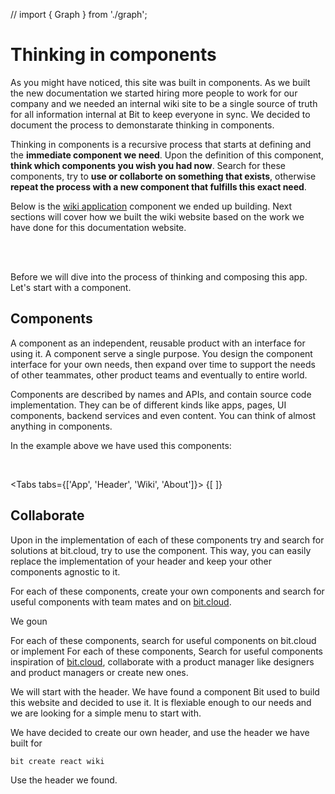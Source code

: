 // import { Graph } from './graph';

# Thinking in components
As you might have noticed, this site was built in components. As we built the new documentation we started hiring more people to work for our company and we needed
an internal wiki site to be a single source of truth for all information internal at Bit to keep everyone in sync. We decided to document the process to demonstarate
thinking in components. 

Thinking in components is a recursive process that starts at defining and the **immediate component we need**. Upon the definition of this component, **think which components you wish you had now**. 
Search for these components, try to **use or collaborte on something that exists**, otherwise **repeat the process with a new component that fulfills this exact need**.

Below is the [wiki application](/) component we ended up building. Next sections will cover how we built the wiki website based on the work we have done for this documentation
website.
<!-- Thinking in components is a different mindset. It is about understanding and capitalizing on smaller, reusable portions of value in the mutual work we do that compose together to
a greater whole. 
This could apply on almost anything we create from software development, to content creation, design, product management or even organization structure and anything you might imagine.

To demonstarate thinking in components we would use the following simple product that show a list of top inventions: -->

<br />

<ExcludeHighlighter>
  <BubbleHighlighter componentId={ComponentID.fromString('teambit.wiki/apps/wiki')} showId>
    <MemoryRouter>
      <WikiApp />
    </MemoryRouter>
  </BubbleHighlighter>
</ExcludeHighlighter>

<br />

<!-- <Graph /> -->

Before we will dive into the process of thinking and composing this app. Let's start with a component.

## Components

A component as an independent, reusable product with an interface for using it. A component serve a single purpose. You design the component interface for your own needs, 
then expand over time to support the needs of other teammates, other product teams and eventually to entire world.

Components are described by names and APIs, and contain source code implementation. They can be of different kinds like apps, pages, UI components, backend services and even content. 
You can think of almost anything in components.

In the example above we have used this components:

<ComponentCardGroup components={wikiComponents} />
<br />


<!-- ```ts
export type ComponentDef = {
  scope: '', // scope defines the ownership over a component. (scope of ownership)
  type: '', // type of the component. (app, ui, backend, module, page, block, hook etc.). (semantic type of the component.)
  env: '', // development environment for the component. (react, node, angular, vue, aspect) or your custom one. (technological constraints)
  functionality: '' // segment the component by its functionallity, in relation the its containing scope (buttons/button, pages/).
}

function createComponent(def: ComponentDef) { // Step one
  const id: ComponentID = ComponentID.fromDef(def);
  const componentsToUse: ComponentDef[] = defineComponentsToUse(); // Step 2
  const componentsToCreate: ComponentDef[] = defineComponentsToCreate(); // Step 3
  
  const componentsCreated = componentsToCreate.map((def) => {
    return createComponent(def); // Step 4
  });

  // Step 5
  const dependencies: Component[] = componentsCreated.concat(componentsToUse); 
  const sourceCode: SourceCode = implementComponent(dependencies); 

  // Step 6
  return new Component(id, sourceCode, def.env);
}
``` -->

<Tabs tabs={['App', 'Header', 'Wiki', 'About']}>
  {[
    <AppContent />
  ]}
</Tabs>

## Collaborate


<!-- ## Step 5: Merge -->



Upon in the implementation of each of these components try and search for solutions at bit.cloud, try to use the component. 
This way, you can easily replace the implementation of your header and keep your other components agnostic to it.

For each of these components, create your own components and search for useful components with team mates and on [bit.cloud](https://bit.cloud).

We goun

For each of these components, search for useful components on bit.cloud or implement 
For each of these components, Search for useful components  inspiration of [bit.cloud](https://bit.cloud/components), collaborate with a product manager
like designers and product managers  or create new ones. 

We will start with the header.
We have found a component Bit used to build this website and decided to use it. It is flexiable enough to our needs and we are looking for a simple menu to start with.

We have decided to create our own header, and use the header we have built for 

```bash
bit create react wiki
```

Use the header we found.

<!-- Thinking of this simple product in one-piece, keeps us longer away from initial value creation, and ends up creating a single point of value. We ended up creating something
very specific that ever serves a single purpose, ignoring the smaller details. The bigger the one-piece is, the bigger the problem gets.

Repeating this pattern of thinking, ends up with even a worse equation; work is repeated infinitely, and the more people doing work, the more work is repeated. 
Repeating work is ever increasing the amount of duplicated code, design sketches and product specs with slight differences that makes them a lesser whole together;
An ever growing burdon that decreases the pace of value creation and the quality of work produced.  

Even worse, repeating work is repeating decisions, ending up with people constantly diverging to different paths on similiar problems. Diverged decisions pile up to a growing burdon,
that constantly divides us further a part. Politics arise, collaboration is discouraged and unhealty competition emerge, that makes us a lesser whole; and the bigger the system
becomes, the more we are a part.

This sums down to a dangerous equation; the more we invest in value creation, the bigger the damage becomes, to the point it might be better if people just won't do any work. 
Value creation is exponentially slowing down over time, ending up in silos of stagnation. 

For a startup, that means bounding yourself to few paths, creating very specific value, limiting the business ability to adapt to changes. Ending up in increased down-side
and decreased up-side. 

For an enteprise, that means every dollar spent in value creation is decreasing the value of total dollars invested. The more invested, the less value the enterprise can
create. 

This equation applies on the entire range, all the way from smallest system to the biggest one. -->

<!-- Planning and building this product as a whole, without breaking it down to smaller pieces of value is prone to cause the organization to repeat the same again, and again,
which results in an exponentially  

Building this simple product, usually starts with a spec built by a product manager, design sketch in a tool like Sketch or Figma from the designer, and engineers
that do the development work. These stake holders build their own "worlds" that include variaty of components, products, symbols, which cases them to misunderstanding the reality
and constraints of each other. Over time the misunderstanding grows and product managers are frustrated with engineers and designers not delivering fast enough. Sides get more defensive.
There are more decsions made than what we can possibly communicate. and delivery gets expodentially slower over time (more code to maintain, more inconsistency). As a result, digital
assets developed has very and limited value, which makes it very hard to react to changes quickly. Reacting to change is slow. Downside is not protected. Upside is limited. Work thrown
to garbage. 

Problems all of these stake holders are working in different methods and work on different "realities".


- Bad communication.
- Misunderstanding.
- Doesn't scale.
- Prone to inconsistency.
- Investment of time lost.
- Repeating the same.
- Bad user experience.
- Inconsistency.
- Motivates to work alone. -->
<!-- 

A component has a purpose, defined by its name. For example: 

Like any product, components are consumer-centric, and aims at increasing adoption from a target audience. Components are built from the ground up, 
driven by pragmatic needs we have. Defining a need as a component, which rises further needs. 

It is important to use components as early as possible and keep the development iterative, adding frequent and smaller portions of value. 
Needs push us to think what is the role of the problem in our lives, but not just but also the life of others around us. The more
components are built, the easier it is to scale the process to further people.

Thinking in components is a recursive process that starts at defining and the **immediate component we need**. Upon the definition of this component, **think which components you wish you had now**. 
Search for these components, try to **use or collaborte on something that exists**, otherwise **create a new component that fulfills this exact need** and share it with everyone. -->

<!-- 
Thinking on bit.dev, the first component to start thinking from is bit-dev. Then, I should think what I need in order to build bit.dev. 

1. Think which components you wish you had.
2. Search for these components. Collaborate with others in the process.
3. Use the components you found.
4. Communicate on how to use the components you found to your needs.
5. Create the ones you couldn't find.
6. Be the first user of the components you needed.

Doing this for every component
emphesize the need, and allow the development of great products. This way, every component is immedaidaly 
Which kind of responsibilities I want them to own? -->

<!-- Here is an example to the same sample product above, thought and built in components:

<ArchitectureBreakdown />
<br />

Thinking of this simple product in components, ever shortens path to value creation, and ending by creating five new assets of value for our system, 
taking leverage of two existing ones. We ended up creating five new responsibilities in the system we all understand. 
The smaller details become an asset instead of a burdon.

Repeating this pattern of thinking, ends up with a positive equation; the more value is created, the easier it gets to create value. 

Component naming should be done in collaboration with all stake holders, designer, product manager and designer. 

We ended up with creating
something specific, yet flexible. We created a business responsbility for something that we all agree on. We made a decision. We collaborated. Respecting the smaller details.
We created an area of indepedent ownership we can measure and improve. Everyone know about them. They are used already. Asset of value.

Repeating this way of thinking, 

Thinking of this in components, is like walking in a path, where you think of see problems in reality, and you are looking at them from the bottom up.

Thinking of this product in components, ends up with a shorter path to value, collaboration, and in the end.  

It is about understanding and capitalizing on smaller, reusable portions of value in the mutual work we do that compose together to a greater whole. 

Thinking of this product in component  -->

<!-- 
Transparency.
Small portions of value.
In creating 5 portions of value, pieces we can hold on to in our system.
Iterate.
Ownership.
Reduce risk.
Understanding
Communication
Value compound
Ever compunding value.
Collaboration.
Openess
Create more assets of value
Adaptive
Flexiable for changes
Everyone understand each other
Asyncrouneous 
Value delivery -->

<!-- Rules of good component thinking:

- Bottom up. 
- Balance short term and long term.

We used this kind of thinking to build Bit and Bit Cloud with about 7 developers. Some people expect so much to be built by dozens of people if not more. 
Today Bit is used by dozens of enterprises and tousneds of organization world wide and help a lot of people build software faster!

For a startup, that means building stronger assets to help protect your downside, and increases the pace of value creation over time, which translates to upside.

For an enterprise, being able to sustaine better team collaboration, and eventually better cross team collaboration. that means, and the same is true for the entire range.


Thinking bottom up it thinking from the present to the future.
uncertainty


## Step 1: Define the first components

<ArchitectureBreakdown />
<br />

## Step 2: Think which components you wish you had

<ArchitectureBreakdown />
<br />

### Use the existing component

### Create the missing components

## Step 3: Share the components

## Step 4: Keep itereating on them -->


<!-- 
## Think bottom up

## Think composable

## Transparency
Key for successful collaboration between different stakeholders is transparency, components are a language that drive a single source of truth that everyone can understand.
This creates transparency between engineering, product and business people. Once there is transparency, there is collaboration. Product managers can plan for component
use in product specs, and designers can name components the same on Figma.

## Pragmatism
Do the next thing required for you to be successful. 

## Build only what you can use
Build only the APIs and comonents you need to accomplish your next goal. If you are finding yourself building an API or a component for the sake of future you, remember that
by the time future you will get there, requirements will most likely to change, and the code will likely to be dead. Implmeneting only the APIs you need shortens times
for delivery, keeps all code alive, and having a component allows to improve and iterate on the component as the requirements grow and change.

## Eat your own dog food
You should ideally use your own components, in case where a component can't be used by you, put yourself in your consumer shoes, and integrate your component to his.

## Rationality

## Components
Components are the core concept and the building block of component-driven software. Components can be anything from a general purpose modules, UI components, frontend applications, 
backend services and even content! You can think of anything in components, even outside the world of software.
Components sometime mean different things to different stakeholders of a modern product team.

As a product manager, using components means building reusable pieces of value which cut down future development time, improve user experience and leads to shipping more value faster.
For a product designer, using components means less time spent arduously repeating the same pattern over and over again in Sketch or Figma files.
For a developer, using components means building reusable, independent pieces of code.

Thinking in components has a lot of benefits.

- **Speed.** There might be a steep curve in the short term, but over the long run, well established components will likely to help speed up development
of future releases. 

- **User experience.** User experience tends to become inconsistent over time and you start facing problems like a settings page with variaty of different drop downs
or buttons that look differently across different product sections. Inconsistent designs and behaviours consfuse users and is the opposite from crafting a 
delightful product experience.

- **Adaptability.** Every component built, is a component you iterate on and improve over time. Using components helps to adapt to product changes and business requirements quickly. 
Every change drives more value. 

Successful component thinking is done in collaboration with others in a top down process. Implementation is bottom up.

## Start with an end
When starting the planning of new components, it is most important to understand **where and how the component would be used**.
The more concerte usages you have for a component, the better it will be! It is good to start using the component sooner than later. Using components earliar in the process
help tackle real-life constraints early on the development process and results in producing better components.

<TopInventions />

   
## Collaborate on breaking the product specification to components
A product specification is a blueprint that outlines the product you will be building, what it is going to look like, and specific requirements and behaviours. Usually
a product spec comes in the shape of a design sketch using tools like Figma or Sketch and a set rules defining the product expected behavior.

Start by taking the product spec, together with a designer and a product manager and define the components that play role. Start with the first component you need to use
and slowly propogate to define more components including UI and behaviour as you need them, from the ground up.

- **Product.** Bring the product specification and requirements. Think of every component as a reusable asset of value you can use in your specs.
- **Engineering.** Your role is to bring up the technical constraints, help shape functionality into components that work in reality. Use the same techniques used
to decide if to create a function or class. Disribute things that get bigger into smaller components.
- **Design.** - Bring the design constraints. Think of every component as a symbol or a Figma component.
- **Business.** Think of the business responsbility of the component. Drive balanced decision making.

The process of breaking down a product spec to components starts by defining which components are required and searching for existing ones that might fit our requirements. We might need 
to adjust some of our existing components to support new capabilities.

Lets take the example below and start breaking it to component together. Every breakdown starts with the most concerete component. In this case we are building a
Product Card. The first question should be: where would I use the card? If there is no usage for the card it is probably not a good idea to start building it.

Try and define the following:

- Components to use.
- Components to change.
- New components to build.

Not always we get it perfect from the get go but no worries! You can always iterate and change as you evolve your feature. -->
<!-- TODO: force nav blue highlithing on all components in the below. -->
<!-- Where there are components, there is light, where there is a monolith, there is dark.

<ArchitectureBreakdown />

1. Break down the product spec into components.
2. Name each of the components.
3. Search for components that fill these requirements.
4. Use the component, or create a new one if you couldn't find any fit.
5. Distribtue ownership.
6. dsadsasadsa

:::tip
Breaking down product specification in collaboration with stake-holders like backend developers, designers or product managers, help surface issues early on the development process, 
and helps everyone understand each other and build better products together.
:::

## The mispreception of short term


## Implmeneting the component


## Build bottom up
People tend to confuse starting bottoms up. Intuition is to start with a small component like a `Button` and then compose it all the way
up to an application. Actually, it is quite the opposite. You should start with the first component you are going to actually **use**, and build the components you need
to achieve your goal.

```bash
bit create react ui/product-card --scope 
```


### Use as early as possible

### Iterate


## Thinking is components is gradual -->